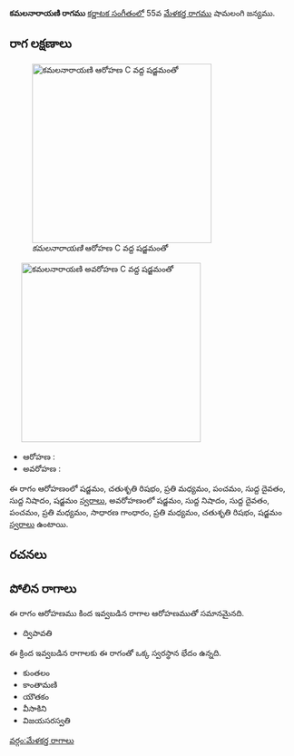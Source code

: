 {{Infobox ragam
	| name          	= కమలనారాయణి
	| synonym	    	= 
	| mela          	= 
	| chakra        	= 
	| janaka        	= 
	| type          	= షడవ-సంపూర్ణ
	| arohanam      	= {{svaraC|S|R2|M2|P|D1|N1|S'}} 
	| avarohanam    	= {{svaraC|S'|N1|D1|P|M2|G2|M2|R2|S}}
	| jeeva         	=
	| chhaya        	=
	| nyasa         	=
	| vishesha      	= 
	| equivalent  		= 
}}
{{కర్ణాటక సంగీత రాగాలు}}
'''కమలనారాయణి రాగము''' [[కర్ణాటక సంగీతం]]లో 55వ [[మేళకర్త రాగము]] షామలంగి జన్యము. 


==రాగ లక్షణాలు==
[[Image:kamalanarayani_ar_kb2wiki.png|thumb|right|316px|''కమలనారాయణి'' ఆరోహణ C వద్ద షడ్జమంతో]]
	[[Image:kamalanarayani_av_kb2wiki.png|thumb|right|316px|''కమలనారాయణి'' అవరోహణ C వద్ద షడ్జమంతో]]

* ఆరోహణ : {{svaraC|S|R2|M2|P|D1|N1|S'}} 
* అవరోహణ : {{svaraC|S'|N1|D1|P|M2|G2|M2|R2|S}}

ఈ రాగం ఆరోహణంలో షడ్జమం, చతుశృతి రిషభం, ప్రతి మధ్యమం, పంచమం, సుద్ద దైవతం, సుద్ద నిషాదం, షడ్జమం [[స్వరాలు]], అవరోహణంలో షడ్జమం, సుద్ద నిషాదం, సుద్ద దైవతం, పంచమం, ప్రతి మధ్యమం, సాధారణ  గాంధారం, ప్రతి మధ్యమం, చతుశృతి రిషభం, షడ్జమం [[స్వరాలు]] ఉంటాయి.

==రచనలు==



==పోలిన రాగాలు==
ఈ రాగం ఆరోహణము కింద ఇవ్వబడిన రాగాల ఆరోహణముతో సమానమైనది.
* ద్విపావతి

ఈ క్రింద ఇవ్వబడిన రాగాలకు ఈ రాగంతో ఒక్క స్వరస్థాన భేదం ఉన్నది.
* కుంతలం
* కాంతామణి
* యౌతకం
* వీసాకిని
* విజయసరస్వతి



[[వర్గం:మేళకర్త రాగాలు]]